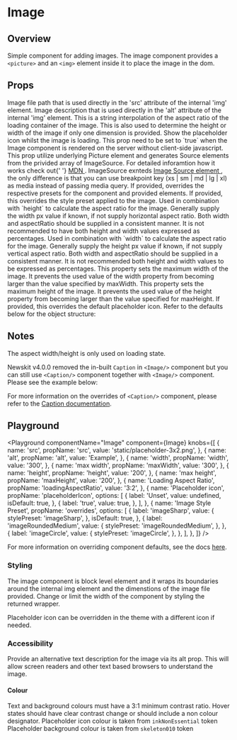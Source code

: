 

# Image

## Overview

Simple component for adding images.
The image component provides a `<picture>` and an `<img>` element inside it to place the image in the dom.

## Props

<LegacyBlock marginTop="sizing040">
  <Prop name="src" type="string">
    Image file path that is used directly in the 'src' attribute of the internal
    'img' element.
  </Prop>
  <Prop name="alt" type="string">
    Image description that is used directly in the 'alt' attribute of the
    internal 'img' element.
  </Prop>
  <Prop name="loadingAspectRatio" type="MQ<string>">
    This is a string interpolation of the aspect ratio of the loading container
    of the image. This is also used to determine the height or width of the
    image if only one dimension is provided.
  </Prop>
  <Prop name="placeholderIcon" type="boolean" default={false}>
    Show the placeholder icon whilst the image is loading.
  </Prop>
  <Prop name="renderOnServer" type="boolean">
    This prop need to be set to `true` when the Image component is rendered on
    the server without client-side javascript.
  </Prop>
  <Prop name="sources" type="ImageSource[]">
    This prop utilize underlying Picture element and generates Source elements
    from the privided array of ImageSource. For detailed inforamtion how it
    works check out{' '}
    <a href="https://developer.mozilla.org/en-US/docs/Web/HTML/Element/picture">
      MDN
    </a>.
    ImageSource exnteds <a href="https://developer.mozilla.org/en-US/docs/Web/API/HTMLSourceElement">
      Image Source element
    </a>, the only difference is that you can use breakpoint key  <InlineCode>(xs | sm | md | lg | xl)</InlineCode>  as <InlineCode>media</InlineCode> instead
    of passing media query.
  </Prop>
  <Prop name="overrides" type="object">
    If provided, overrides the respective presets for the component and provided
    elements.
    <Prop name="stylePreset" type="MQ<string>">
      If provided, this overrides the style preset applied to the image.
    </Prop>
    <Prop name="width" type="MQ<string>" default="100%">
      Used in combination with `height` to calculate the aspect ratio for the
      image. Generally supply the width px value if known, if not supply
      horizontal aspect ratio. Both width and aspectRatio should be supplied in
      a consistent manner.
      It is not recommended to have both height and width values expressed as percentages.
    </Prop>
    <Prop name="height" type="MQ<string>" default="auto">
      Used in combination with `width` to calculate the aspect ratio for the
      image. Generally supply the height px value if known, if not supply
      vertical aspect ratio. Both width and aspectRatio should be supplied in a
      consistent manner.
      It is not recommended both height and width values to be expressed as percentages.
    </Prop>
    <Prop name="maxWidth" type="MQ<string>">
      This property sets the maximum width of the image. It prevents the used
      value of the width property from becoming larger than the value specified
      by maxWidth.
    </Prop>
    <Prop name="maxHeight" type="MQ<string>">
      This property sets the maximum height of the image. It prevents the used
      value of the height property from becoming larger than the value specified
      for maxHeight.
    </Prop>
    <Prop name="placeholderIcon" type="Override<NewsKitIcon>">
      If provided, this overrides the default placeholder icon.
    </Prop>
    <CommonLogicalMarginPropsMDX nested />
    Refer to the defaults below for the object structure:
    <CodeFromDefaultPresets componentName="image" />
  </Prop>
</LegacyBlock>

## Notes

The aspect width/height is only used on loading state.

Newskit v4.0.0 removed the in-built `Caption` in `<Image/>` component but you can still use `<Caption/>` component together with `<Image/>` component.
Please see the example below:

<CodeFromFile path="examples/image/image-with-caption.tsx" />

For more information on the overrides of `<Caption/>` component, please refer to the <a href="/components/caption">Caption documentation</a>.

## Playground

<Playground
  componentName="Image"
  component={Image}
  knobs={[
    {
      name: 'src',
      propName: 'src',
      value: 'static/placeholder-3x2.png',
    },
    {
      name: 'alt',
      propName: 'alt',
      value: 'Example',
    },
    {
      name: 'width',
      propName: 'width',
      value: '300',
    },
    {
      name: 'max width',
      propName: 'maxWidth',
      value: '300',
    },
    {
      name: 'height',
      propName: 'height',
      value: '200',
    },
    {
      name: 'max height',
      propName: 'maxHeight',
      value: '200',
    },
    {
      name: 'Loading Aspect Ratio',
      propName: 'loadingAspectRatio',
      value: '3:2',
    },
    {
      name: 'Placeholder icon',
      propName: 'placeholderIcon',
      options: [
        {
          label: 'Unset',
          value: undefined,
          isDefault: true,
        },
        {
          label: 'true',
          value: true,
        },
      ],
    },
    {
      name: 'Image Style Preset',
      propName: 'overrides',
      options: [
        {
          label: 'imageSharp',
          value: {
            stylePreset: 'imageSharp',
          },
          isDefault: true,
        },
        {
          label: 'imageRoundedMedium',
          value: {
            stylePreset: 'imageRoundedMedium',
          },
        },
        {
          label: 'imageCircle',
          value: {
            stylePreset: 'imageCircle',
          },
        },
      ],
    },
  ]}
/>

For more information on overriding component defaults, see the docs [here](/theme/theming/component-defaults/).

### Styling

The image component is block level element and it wraps its boundaries around the internal img element and the dimenstions of the image file provided. Change or limit the width of the component by styling the returned wrapper.

Placeholder icon can be overridden in the theme with a different icon if needed.

### Accessibility

Provide an alternative text description for the image via its alt prop. This will allow screen readers and other text based browsers to understand the image.

#### Colour

Text and background colours must have a 3:1 minimum contrast ratio.
Hover states should have clear contrast change or should include a non colour designator.
Placeholder icon colour is taken from `inkNonEssential` token
Placeholder background colour is taken from `skeleton010` token
